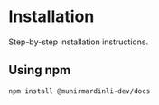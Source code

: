 # Installation

Step-by-step installation instructions.

## Using npm

```bash
npm install @munirmardinli-dev/docs
```
